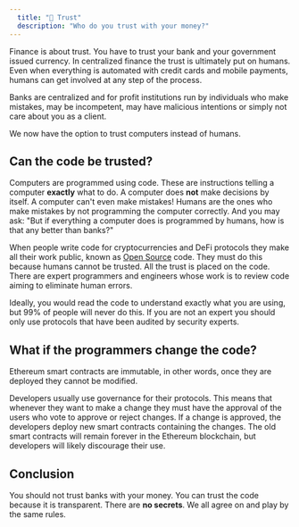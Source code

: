 ```yaml
---
  title: "🤝 Trust"
  description: "Who do you trust with your money?"
---
```


Finance is about trust. You have to trust your bank and your government issued currency. In centralized finance the trust is ultimately put on humans. Even when everything is automated with credit cards and mobile payments, humans can get involved at any step of the process.

Banks are centralized and for profit institutions run by individuals who make mistakes, may be incompetent, may have malicious intentions or simply not care about you as a client.

We now have the option to trust computers instead of humans.

## Can the code be trusted?

Computers are programmed using code. These are instructions telling a computer **exactly** what to do. A computer does **not** make decisions by itself. A computer can't even make mistakes! Humans are the ones who make mistakes by not programming the computer correctly. And you may ask: "But if everything a computer does is programmed by humans, how is that any better than banks?"

When people write code for cryptocurrencies and DeFi protocols they make all their work public, known as [Open Source](https://en.wikipedia.org/wiki/Open_source) code. They must do this because humans cannot be trusted. All the trust is placed on the code. There are expert programmers and engineers whose work is to review code aiming to eliminate human errors.

Ideally, you would read the code to understand exactly what you are using, but 99% of people will never do this. If you are not an expert you should only use protocols that have been audited by security experts.

## What if the programmers change the code?

Ethereum smart contracts are immutable, in other words, once they are deployed they cannot be modified.

Developers usually use governance for their protocols. This means that whenever they want to make a change they must have the approval of the users who vote to approve or reject changes. If a change is approved, the developers deploy new smart contracts containing the changes. The old smart contracts will remain forever in the Ethereum blockchain, but developers will likely discourage their use.

## Conclusion

You should not trust banks with your money. You can trust the code because it is transparent. There are **no secrets**. We all agree on and play by the same rules.
